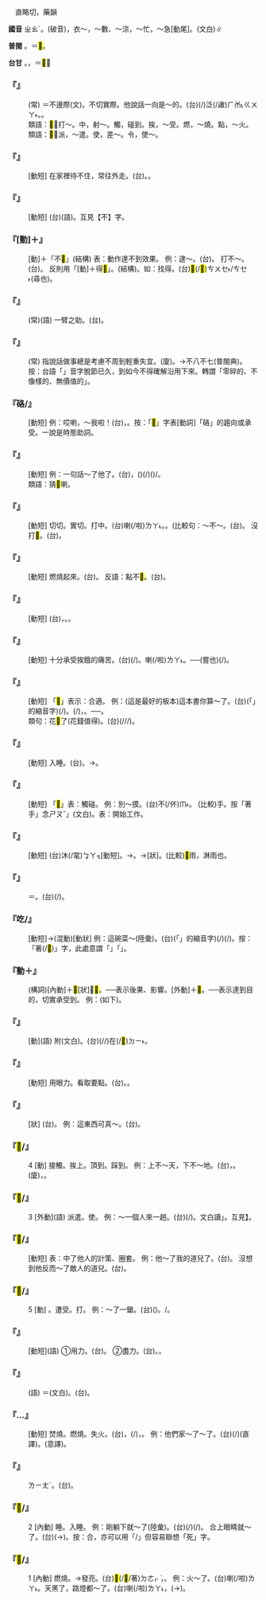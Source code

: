 
=={{ruby|<mark>&#xf9361;</mark>|ㄓㄠˊ}}==

　直略切，藥韻

'''國音''' <rt>ㄓㄠˊ</rt>。(破音){{ruby|(文)|ㄓㄨㄛˊ}}，衣～{{ruby|。|ㄓㄠ}}，～數、～涼，～忙，～急{{ruby|，|ㄓㄜ}}[動尾]。{{ruby|著|ㄓㄨˋ}}(文白)∥

'''普閩''' {{ruby|(文)|ㄉㄧㆦㆶ}}。{{ruby|(白)|ㄉㄧㄜㆷ ͘}}{{ruby|。|ㄉㄜㆷ ͘}}＝<mark>&#xffb55;</mark>。

'''台甘''' {{ruby|(文)|ㄉㄧㆦㆶ ͘}}。{{ruby|(語)|ㄉㄧㄜㆷ ͘}}{{ruby|。|ㄉㄜㆷ ͘}}，＝<mark>&#xffb55;</mark>∥

    

==='''『{{ruby|不|ㄅㄨˋ}}{{ruby|<mark>&#xf9361;</mark>|ㄓㄠˊ}}{{ruby|邊|ㄅㄧㄢ}}{{ruby|際|ㄐㄧˋ}}』'''===
: (常) ＝不{{ruby|<mark>&#xf9361;</mark>|ㄓㄨㄛˊ}}邊際(文)。不切實際。他說話一向是～的。(台){{ruby|伊|ㄧ}}{{ruby|講|ㄍㆲˋ}}{{ruby|→|ㄍㆲ}}{{ruby|<mark>&#xf9361;</mark>|ㄉㄧㄜㆷ ͘}}{{ruby|話|ㄨㆤ˫}}{{ruby|不|ㄅㄨㆵ}}{{ruby|時|ㄒㄧˊ}}{{ruby|<mark>&#xf9361;</mark>|ㄉㄧㄜㆷ}}(/{{ruby|都|ㄉㄜ˫}})泛(/譀)<rt>ㄏㆰ˪</rt>{{ruby|誇|ㄎㄨㄚ}}{{ruby|誇|ㄎㄨㄚ}}{{ruby|→|ㄍㄨㄚ˫}}<rt>ㄍㄨㄚ˫</rt>。{{ruby|無|ㆠㄜˊ}}{{ruby|譜|ㄆㆦˋ}}。
:類語：<mark>&#xf9361;</mark>，打～。中，射～。觸，碰到。挨，～受。燃，～燒。點，～火。
:
:類語：<mark>&#xf9361;</mark>：派，～遣。使，差～。令，使～。
:
    

==='''『{{ruby|不|ㄅㄨˋ}}{{ruby|<mark>&#xf9361;</mark>|ㄓㄠˊ}}{{ruby|家|ㄐㄧㄚ}}』'''===
: [動短] 在家裡待不住，常往外走。(台){{ruby|<mark>&#xffa45;</mark>|ㆠㆤ˫/ㆠㄨㆤ˫}}{{ruby|<mark>&#xf9361;</mark>|ㄉㄧㄠˊ}}{{ruby|家|ㄍㆤ}}。{{ruby|愛|ㄞ˪}}{{ruby|出|ㄘㄨㆵ}}{{ruby|去|·ㄎㄧ˪}}{{ruby|四|ㄒㄧ˪}}{{ruby|過|ㄍㄨㆤ˪/ㄍㆤ˪}}{{ruby|趖|ㄙㄜˊ}}。
    

==='''『{{ruby|不|ㄅㄨˋ}}{{ruby|<mark>&#xf9361;</mark>|ㄓㄠˊ}}{{ruby|力|ㄌㄧˋ}}』'''===
: [動短] (台){{ruby|無|ㆠㄜˊ}}{{ruby|盡|ㄐㄧㄣ˫}}{{ruby|力|ㄌㄧㆤㆶ ͘}}{{ruby|(文)|ㄌㄚㆵ ͘}}(語)。互見【不】字。
    

==='''『[動]＋{{ruby|不|ㄅㄨˋ}}{{ruby|<mark>&#xf9361;</mark>|ㄓㄠˊ}}』'''===
: [動]＋「不<mark>&#xf9361;</mark>」(結構) 表：動作達不到效果。 例：逮～。(台){{ruby|掠|ㄌㄧㄚㆷ ͘}}{{ruby|<mark>&#xffa45;</mark>|ㆠㆤ˫/ㆠㄨㆤ˫}}{{ruby|<mark>&#xf9361;</mark>|ㄉㄧㄜㆷ ͘}}。 打不～。(台){{ruby|撲|ㄆㄚㆷ}}{{ruby|<mark>&#xffa45;</mark>|ㆠㆤ˫/ㆠㄨㆤ˫}}{{ruby|<mark>&#xf9361;</mark>|ㄉㄧㄜㆷ ͘}}。 反則用「[動]＋得<mark>&#xf9361;</mark>」。(結構)。如：找得{{ruby|<mark>&#xf9361;</mark>|ㄓㄠˊ}}。(台)<mark>&#xf8e59;</mark>(/<mark>&#xffbf6;</mark>)<rt>ㄘㄨㆤ˫/ㄘㆤ˫</rt>(尋也){{ruby|會|ㄨㆤ˫/ㆤ˫}}{{ruby|<mark>&#xf9361;</mark>|ㄉㄧㄜㆷ}}。
    

==='''『{{ruby|<mark>&#xf9361;</mark>|ㄓㄠˊ}}{{ruby|一|ㄧˋ}}{{ruby|把|ㄅㄚˇ}}{{ruby|手|ㄕㄡˇ}}{{ruby|兒|ㄦ}}』'''===
: (常)(語) 一臂之助。(台){{ruby|相|ㄒㄧㄜ/ㄙㆩ}}{{ruby|<mark>&#xf91c0;</mark>|ㄉㄠ˪}}{{ruby|骹|ㄎㄚ}}{{ruby|手|ㄑㄧㄨˋ}}。
    

==='''『{{ruby|<mark>&#xf9361;</mark>|ㄓㄠˊ}}{{ruby|三|ㄙㄢ}}{{ruby|不|ㄅㄨˋ}}{{ruby|<mark>&#xf9361;</mark>|ㄓㄠˊ}}{{ruby|四|ㄙˋ}}』'''===
: (常) 指說話做事總是考慮不周到輕重失宜。(廈){{ruby|踏|ㄉㄚㆷ ͘}}{{ruby|七|ㄑㄧㆵ}}{{ruby|踏|ㄉㄚㆷ ͘}}{{ruby|八|ㄅㄨㆤㆷ/ㄅㆤㆷ}}。→不八不七(普閩典)。按：台語「{{ruby|不|ㄅㄨㆵ}}{{ruby|答|ㄉㄚㆴ}}{{ruby|不|ㄅㄨㆵ}}{{ruby|七|ㄑㄧㆵ}}」音字脫節已久，到如今不得確解沿用下來。轉謂「零碎的、不像樣的、無價值的」。
    

==='''『硌/{{ruby|挌|ㄍㄜˋ}}{{ruby|<mark>&#xf9361;</mark>|ㄓㄠˊ}}』'''===
: [動短] 例：哎喲，～我啦！(台){{ruby|<mark>&#xf9ae7;</mark>|ㄞ}}{{ruby|喲|ㄧㄜㆷ}}，{{ruby|砧|ㄉㄧㆰ}}{{ruby|<mark>&#xf9361;</mark>|ㄉㄧㄜㆷ ͘}}{{ruby|我|·ㆣㄨㄚˋ}}。按：「<mark>&#xf9361;</mark>」字表[動詞]「硌」的趨向或承受。一說是時態助詞。
    

==='''『{{ruby|說|ㄕㄨㄛ}}{{ruby|<mark>&#xf9361;</mark>|ㄓㄠˊ}}』'''===
: [動短] 例：一句話～了他了。(台){{ruby|一|ㄐㄧㆵ ͘}}{{ruby|句|ㄍㄨ˪}}{{ruby|話|ㄨㆤ˫}}，({{ruby|伊|ㄧ}}){{ruby|<mark>&#xf9361;</mark>|ㄉㄧㄜㆷ}}(/{{ruby|都|ㄉㄜ˫}})({{ruby|付|ㄏㆦ˫}}{{ruby|汝|ㄌㄧˋ}}){{ruby|約|ㄧㄜㆷ}}{{ruby|<mark>&#xf9361;</mark>|ㄉㄧㄜㆷ ͘}}/{{ruby|付|ㄏㆦ˫}}{{ruby|汝|ㄌㄧˋ}}{{ruby|指|ㄍㄧˋ/ㄐㄧˋ}}{{ruby|<mark>&#xf9361;</mark>|ㄉㄧㄜㆷ ͘}}。
:類語：猜<mark>&#xf9361;</mark>喇。
:
    

==='''『{{ruby|打|ㄉㄚˇ}}{{ruby|<mark>&#xf9361;</mark>|ㄓㄠˊ}}』'''===
: [動短] 切切。實切。打中。(台){{ruby|撲|ㄆㄚㆷ}}{{ruby|<mark>&#xf9361;</mark>|ㄉㄧㄜㆷ ͘}}喇(/啦)<rt>ㄌㄚ˪</rt>。{{ruby|確|ㄎㄚㆶ}}{{ruby|實|ㄒㄧㆵ ͘}}{{ruby|扑|ㄆㄚㆷ}}{{ruby|有|ㄨ˫}}{{ruby|<mark>&#xf9361;</mark>|ㄉㄧㄜㆷ ͘}}。(比較句：～不～。(台){{ruby|扑|ㄆㄚㆷ}}{{ruby|<mark>&#xffa45;</mark>|ㆠㆤ˫/ㆠㄨㆤ˫}}{{ruby|<mark>&#xf9361;</mark>|ㄉㄧㄜㆷ ͘}}。 沒打<mark>&#xf9361;</mark>。(台){{ruby|扑|ㄆㄚㆷ}}{{ruby|無|ㆠㄜˊ}}{{ruby|<mark>&#xf9361;</mark>|ㄉㄧㄜㆷ ͘}}。
:
    

==='''『{{ruby|點|ㄉㄧㄢˇ}}{{ruby|<mark>&#xf9361;</mark>|ㄓㄠˊ}}』'''===
: [動短] 燃燒起來。(台){{ruby|點|ㄉㄧㆰˋ}}{{ruby|<mark>&#xf9fdb;</mark>|ㄉㄜㆷ ͘}}。 反語：點不<mark>&#xf9361;</mark>。(台){{ruby|點|ㄉㄧㆰˋ}}{{ruby|<mark>&#xffa45;</mark>|ㆠㆤ˫/ㆠㄨㆤ˫}}{{ruby|<mark>&#xf9fdb;</mark>|ㄉㄜㆷ ͘}}。
    

==='''『{{ruby|猜|ㄘㄞ}}{{ruby|<mark>&#xf9361;</mark>|ㄓㄠˊ}}{{ruby|了|ㄌㄜ}}』'''===
: [動短] (台){{ruby|約|ㄧㄜㆷ}}{{ruby|<mark>&#xf9361;</mark>|ㄉㄧㄜㆷ ͘}}，{{ruby|約|ㄧㄜㆷ}}{{ruby|有|ㄨ˫}}{{ruby|<mark>&#xf9361;</mark>|ㄉㄧㄜㆷ ͘}}。{{ruby|猜|ㄘㄞ}}{{ruby|<mark>&#xf9361;</mark>|ㄉㄧㄜㆷ ͘}}。
    

==='''『{{ruby|餓|ㄜˋ}}{{ruby|<mark>&#xf9361;</mark>|ㄓㄠˊ}}{{ruby|了|ㄌㄜ}}』'''===
: [動短] 十分承受挨餓的痛苦。(台){{ruby|去|ㄎㄧ˪}}(/{{ruby|乞|ㄎㄧ˪}}){{ruby|餓|ㆣㄜ˫}}{{ruby|<mark>&#xf9361;</mark>|ㄉㄧㄜㆷ ͘}}。{{ruby|餓|ㆣㄜ˫}}{{ruby|肚|ㄉㆦˋ}}喇(/啦)<rt>ㄌㄚ˪</rt>。──{{ruby|試|ㄑㄧ˪}}(嘗也)(/{{ruby|<mark>&#xf8173;</mark>|ㄉㆰ}}){{ruby|<mark>&#xf9361;</mark>|ㄉㄧㄜㆷ ͘}}{{ruby|餓|ㆣㄜ˫}}{{ruby|肚|ㄉㆦˋ}}{{ruby|丌|ㆤ}}{{ruby|滋|ㄗㄨ}}{{ruby|味|ㆠㄧ˫}}。
    

==='''『{{ruby|買|ㄇㄞˇ}}{{ruby|<mark>&#xf9361;</mark>|ㄓㄠˊ}}{{ruby|了|ㄌㄜ}}』'''===
: [動短] 「<mark>&#xf9361;</mark>」表示：合適。 例：(這是最好的板本)這本書你算～了。(台){{ruby|<mark>&#xffb50;</mark>|ㄐㄧㆵ}}(「{{ruby|此|ㄐㄧˋ}}{{ruby|一|ㄐㄧㆵ ͘}}」的縮音字)(/{{ruby|此|ㄐㄧㆵ}}){{ruby|本|ㄅㄨㄣˋ}}{{ruby|冊|ㄘㆤㆷ}}{{ruby|汝|ㄌㄧˋ}}{{ruby|買|ㆠㄨㆤˋ/ㆠㆤˋ}}{{ruby|去|ㄎㄧ˪}}{{ruby|真|ㄐㄧㄣ}}{{ruby|<mark>&#xf9361;</mark>|ㄉㄧㄜㆷ ͘}}。{{ruby|買|ㆠㄨㆤˋ/ㆠㆤˋ}}{{ruby|了|ㄌㄧㄠˋ}}(/{{ruby|有|ㄨ˫}}){{ruby|<mark>&#xf9361;</mark>|ㄉㄧㄜㆷ ͘}}{{ruby|貨|ㄏㄨㆤ˪/ㄏㆤ˪}}，{{ruby|買|ㆠㄨㆤˋ/ㆠㆤˋ}}{{ruby|<mark>&#xf9361;</mark>|ㄉㄧㄜㆷ ͘}}{{ruby|好|ㄏㄜˋ}}{{ruby|貨|ㄏㄨㆤ˪/ㄏㆤ˪}}。──{{ruby|<mark>&#xffa55;</mark>|ㆣㄠˊ}}{{ruby|買|ㆠㄨㆤˋ/ㆠㆤˋ}}。
:類句：花<mark>&#xf9361;</mark>了(花錢值得)。(台){{ruby|用|ㄧㄥ˫/ㄧㆲ˫}}{{ruby|了|ㄌㄧㄠˋ}}{{ruby|有|ㄨ˫}}{{ruby|布|ㄅㆦ˪}}{{ruby|目|ㆠㄚㆶ ͘}}(/{{ruby|有|ㄨ˫}}{{ruby|效|ㄏㄠ˫}}/{{ruby|有|ㄨ˫}}{{ruby|目|ㆠㆦㆶ ͘}}{{ruby|的|ㄉㄧㆤㆶ ͘}}/{{ruby|有|ㄨ˫}}{{ruby|價|ㄍㆤ˪}}{{ruby|值|ㄉㄚㆷ ͘}})。
:
    

==='''『{{ruby|睡|ㄕㄨㄟˋ}}{{ruby|<mark>&#xf9361;</mark>|ㄓㄠˊ}}{{ruby|了|ㄌㄜ}}』'''===
: [動短] 入睡。(台){{ruby|睏|ㄎㄨㄣ˪}}{{ruby|去|ㄎㄧ˪}}。→{{ruby|落|ㄌㄜㆷ ͘}}{{ruby|眠|ㆠㄧㄣˊ}}。
    

==='''『{{ruby|<mark>&#xf9361;</mark>|ㄓㄠˊ}}{{ruby|手|ㄕㄡˇ}}』'''===
: [動短] 「<mark>&#xf9361;</mark>」表：觸碰。 例：別～摸。(台)不(/伓)<rt>ㆬ˫</rt>{{ruby|通|ㄊㄤ}}{{ruby|用|ㄧㄥ˫/ㄧㆲ˫}}{{ruby|手|ㄑㄧㄨˋ}}{{ruby|去|ㄎㄧ˪}}{{ruby|摸|ㆠㆲ}}。 (比較){{ruby|下|ㄒㄧㄚˋ}}手。按「著手」念{{ruby|「|ㄓㄨㄛˊ}}<rt>ㄕㄡˇ</rt>」(文白)。表：開始工作。
    

==='''『{{ruby|<mark>&#xf9361;</mark>|ㄓㄠˊ}}{{ruby|水|ㄕㄨㄟˇ}}』'''===
: [動短] (台)沐(/毣)<rt>ㆠㄚㆶ</rt>{{ruby|<mark>&#xf9361;</mark>|ㄉㄧㄜㆷ ͘}}{{ruby|水|ㄗㄨㄧˋ}}[動短]。→{{ruby|有|ㄨ˫}}{{ruby|水|ㄗㄨㄧˋ}}{{ruby|氣|ㄎㄧ˪}}。→{{ruby|濕|ㄒㄧㆴ}}{{ruby|濕|ㄒㄧㆴ}}[狀]。(比較)<mark>&#xf9361;</mark>雨，淋雨也。
    

==='''『{{ruby|<mark>&#xf9361;</mark>|ㄓㄠˊ}}{{ruby|急|ㄐㄧˊ}}』'''===
:  ＝{{ruby|<mark>&#xf9361;</mark>|ㄓㄠ}}{{ruby|急|ㄐㄧˊ}}。(台){{ruby|<mark>&#xf9361;</mark>|ㄉㄧㄜㆷ ͘}}{{ruby|急|ㄍㄧㆴ}}(/{{ruby|吉|ㄍㄧㆵ}})。
    

==='''『{{ruby|<mark>&#xf9361;</mark>|ㄓㄠˊ}}吃/{{ruby|喫|ㄔ}}』'''===
: [動短]→(混動)[動狀]  例：這碗菜～(陸彙)。(台){{ruby|<mark>&#xffb50;</mark>|ㄐㄧㆵ}}(「{{ruby|此|ㄐㄧˋ}}{{ruby|一|ㄐㄧㆵ ͘}}」的縮音字)(/{{ruby|此|ㄐㄧㆵ}}){{ruby|碗|ㄨㆩˋ}}{{ruby|菜|ㄘㄞ˪}}{{ruby|好|ㄏㄜˋ}}{{ruby|食|ㄐㄧㄚㆷ ͘}}(/{{ruby|合|ㄏㄚㆷ ͘}}{{ruby|嘴|ㄘㄨㄧ˪}})。按：「著(/<mark>&#xf9361;</mark>)」字，此處意謂「{{ruby|堪|ㄎㆰ}}」「{{ruby|值|ㄉㄚㆵ ͘}}{{ruby|得|ㄉㄧㆤㆶ/ㄉㄧㆵ}}」。
    

==='''『動＋{{ruby|<mark>&#xf9361;</mark>|ㄓㄠˊ}}』'''===
: (構詞)[內動]＋<mark>&#xf9361;</mark>[狀]＋<mark>&#xf9361;</mark>。──表示後果、影響。[外動]＋<mark>&#xf9361;</mark>。──表示達到目的，切實承受到。 例：(如下)。
    

==='''『{{ruby|附|ㄈㄨˋ}}{{ruby|<mark>&#xf9361;</mark>|ㄓㄠˊ}}』'''===
: [動](語) 附{{ruby|著|ㄓㄨㄛˊ}}(文白)。(台){{ruby|細|ㄙㄨㆤ˪/ㄙㆤ˪}}{{ruby|項|ㄏㄤ˫}}{{ruby|物|ㄇㄧㆷ ͘/ㄇㆭㆷ ͘}}{{ruby|黏|ㄌㄧㆰˊ}}(/{{ruby|夾|ㆣㄧㄚㆴ}}/{{ruby|著|ㄉㄧㄠˊ}})在(/<mark>&#xf9853;</mark>)<rt>ㄉㄧ˫</rt>{{ruby|大|ㄉㄨㄚ˫}}{{ruby|項|ㄏㄤ˫}}{{ruby|丌|ㆤ}}{{ruby|物|ㆠㄨㆵ ͘}}{{ruby|體|ㄊㆤˋ}}{{ruby|上|ㄒㄧㆲ˫}}。
    

==='''『{{ruby|<mark>&#xf9361;</mark>|ㄓㄠˊ}}{{ruby|眼|ㄧㄢˇ}}』'''===
: [動短] 用眼力。看取要點。(台){{ruby|注|ㄗㄨ˪}}{{ruby|意|ㄧ˪}}{{ruby|看|ㄎㄨㆩ˪}}。{{ruby|端|ㄉㄨㄢ}}{{ruby|詳|ㄒㄧㆲˊ}}。
    

==='''『{{ruby|<mark>&#xf9361;</mark>|ㄓㄠˊ}}{{ruby|用|ㄩㄥˋ}}』'''===
: [狀] (台){{ruby|有|ㄨ˫}}{{ruby|合|ㄏㄚㆷ ͘}}{{ruby|用|ㄧㄥ˫/ㄧㆲ˫}}。 例：這東西可真～。(台){{ruby|<mark>&#xffacb;</mark>|ㄗㆤ}}{{ruby|物|ㄇㆭㆷ ͘/ㄇㄧㆷ ͘}}{{ruby|件|ㄍㄧㆩ˫}}{{ruby|真|ㄐㄧㄣ}}{{ruby|合|ㄏㄚㆷ ͘}}{{ruby|用|ㄧㄥ˫/ㄧㆲ˫}}。
    

==='''『<mark>&#xf9361;</mark>/{{ruby|著|ㄓㄠˊ}}』'''===
:4  [動] 接觸。挨上。頂到。踩到。 例：上不～天，下不～地。(台){{ruby|頂|ㄉㄧㄥˋ}}{{ruby|面|ㆠㄧㄣ˫}}{{ruby|拄|ㄉㄨˋ}}{{ruby|<mark>&#xffa45;</mark>|ㆠㆤ˫/ㆠㄨㆤ˫}}{{ruby|<mark>&#xf9361;</mark>|ㄉㄧㄜㆷ ͘}}{{ruby|天|ㄊㆪ}}，{{ruby|下|ㆤ˫}}{{ruby|面|ㆠㄧㄣ˫}}{{ruby|磕|ㄎㄚㆴ ͘}}{{ruby|<mark>&#xffa45;</mark>|ㆠㆤ˫/ㆠㄨㆤ˫}}{{ruby|<mark>&#xf9361;</mark>|ㄉㄧㄜㆷ ͘}}{{ruby|地|ㄉㄨㆤ˫/ㄉㆤ˫}}。(廈){{ruby|頂|ㄉㄧㄥˋ}}{{ruby|<mark>&#xffa45;</mark>|ㆠㆤ˫/ㆠㄨㆤ˫}}{{ruby|<mark>&#xf9361;</mark>|ㄉㄧㄜㆷ ͘}}{{ruby|天|ㄊㆪ}}，{{ruby|下|ㆤ˫}}{{ruby|<mark>&#xffa45;</mark>|ㆠㆤ˫/ㆠㄨㆤ˫}}{{ruby|<mark>&#xf9361;</mark>|ㄉㄧㄜㆷ ͘}}{{ruby|地|ㄉㄨㆤ˫/ㄉㆤ˫}}。
    

==='''『<mark>&#xf9361;</mark>/{{ruby|著|ㄓㄠˊ}}』'''===
:3  [外動](語) 派遣。使。 例：～一個人來一趟。(台){{ruby|叫|ㄍㄧㄜ˪}}(/{{ruby|派|ㄆㄞ˪}}){{ruby|人|ㄌㄤˊ}}{{ruby|來|ㄌㄞˊ}}{{ruby|一|ㄐㄧㆵ ͘}}{{ruby|下|·ㆤ˫}}。文白讀{{ruby|「|ㄓㄨㄛˊ}}」。互見{{ruby|【|ㄓㄨㄛˊ}}】。
    

==='''『<mark>&#xf9361;</mark>/{{ruby|著|ㄓㄠˊ}}{{ruby|道|ㄉㄠˋ}}』'''===
: [動短] 表：中了他人的計策、圈套。 例：他～了我的道兒了。(台){{ruby|伊|ㄧ}}{{ruby|中|ㄉㄧㆲ˪}}{{ruby|<mark>&#xf9361;</mark>|ㄉㄧㄜㆷ ͘}}{{ruby|我|ㆣㄨㄚˋ}}{{ruby|丌|ㆤ}}{{ruby|計|ㄍㆤ˪}}。 沒想到他反而～了敵人的道兒。(台){{ruby|無|ㆠㄜˊ}}{{ruby|料|ㄌㄧㄠ˫}}{{ruby|輪|ㄌㄨㄣˊ}}{{ruby|<mark>&#xf9361;</mark>|ㄉㄧㄜㆷ ͘}}{{ruby|伊|ㄧ}}{{ruby|顛|ㄉㄧㄢ}}{{ruby|倒|ㄉㄜ˪}}{{ruby|去|ㄎㄧ˪}}{{ruby|中|ㄉㄧㆲ˪}}{{ruby|<mark>&#xf9361;</mark>|ㄉㄧㄜㆷ ͘}}{{ruby|敵|ㄉㄧㆤㆶ ͘}}{{ruby|人|ㆢㄧㄣˊ/ㄌㄧㄣˊ}}{{ruby|丌|ㆤ}}{{ruby|計|ㄍㆤ˪}}。
    

==='''『<mark>&#xf9361;</mark>/{{ruby|著|ㄓㄠˊ}}』'''===
:5  [動] {{ruby|挨|ㄞˊ}}。遭受。打{{ruby|<mark>&#xf9361;</mark>|ㄓㄠˊ}}。 例：～了一鎗。(台)({{ruby|被|ㄅㄧ˫}}{{ruby|射|ㄒㄧㄚ˫}}){{ruby|<mark>&#xf9361;</mark>|ㄉㄧㄜㆷ ͘}}{{ruby|<mark>&#xf9361;</mark>|ㄉㄧㄜㆷ ͘}}{{ruby|一|ㄐㄧㆵ ͘}}{{ruby|銃|ㄑㄧㄥ˪}}。/{{ruby|中|ㄉㄧㆲ˪}}{{ruby|<mark>&#xf9361;</mark>|ㄉㄧㄜㆷ ͘}}{{ruby|一|ㄐㄧㆵ ͘}}{{ruby|銃|ㄑㄧㄥ˪}}。
    

==='''『{{ruby|<mark>&#xf9361;</mark>|ㄓㄠˊ}}{{ruby|力|ㄌㄧˋ}}』'''===
: [動短](語) ①用力。(台){{ruby|出|ㄘㄨㆵ}}{{ruby|力|ㄌㄚㆵ ͘}}。 ②盡力。(台){{ruby|出|ㄘㄨㆵ}}{{ruby|力|ㄌㄚㆵ ͘}}。{{ruby|盡|ㄐㄧㄣ˫}}{{ruby|力|ㄌㄧㆤㆶ ͘}}。
    

==='''『{{ruby|<mark>&#xf9361;</mark>|ㄓㄠˊ}}{{ruby|落|·ㄌㄠ}}』'''===
: (語) ＝{{ruby|<mark>&#xf9361;</mark>|ㄓㄠˊ}}{{ruby|落|·ㄌㄨㄛˋ}}(文白)。(台){{ruby|<mark>&#xf9361;</mark>|ㄉㄧㆦㆶ ͘}}{{ruby|落|ㄌㆦㆶ ͘}}。
    

==='''『{{ruby|<mark>&#xf9361;</mark>|ㄓㄠˊ}}…{{ruby|火|ㄏㄨㄛˇ}}』'''===
: [動短] 焚燒。燃燒。失火。(台){{ruby|引|ㄧㄣˋ}}{{ruby|<mark>&#xf9361;</mark>|ㄉㄧㄜㆷ ͘}}{{ruby|火|ㄏㆤˋ/ㄏㄜˋ}}，{{ruby|<mark>&#xf9361;</mark>|ㄉㄧㄜㆷ ͘}}(/{{ruby|<mark>&#xf9fdb;</mark>|ㄉㄜㆷ ͘}}){{ruby|火|ㄏㄜˋ/ㄏㄨㆤˋ/ㄏㆤˋ}}{{ruby|燒|ㄒㄧㄜ}}，{{ruby|<mark>&#xf9fdb;</mark>|ㄉㄜㆷ ͘}}{{ruby|火|ㄏㄜˋ/ㄏㄨㆤˋ/ㄏㆤˋ}}。 例：他們家～了～了。(台){{ruby|<mark>&#xffad9;</mark>|ㄧㄣ}}{{ruby|兜|ㄉㄠ}}{{ruby|<mark>&#xf9361;</mark>|ㄉㄧㄜㆷ ͘}}(/{{ruby|<mark>&#xf9fdb;</mark>|ㄉㄜㆷ ͘}}){{ruby|火|ㄏㄨㆤˋ/ㄏㆤˋ/ㄏㄜˋ}}{{ruby|燒|ㄒㄧㄜ}}(直譯)。{{ruby|<mark>&#xffad9;</mark>|ㄧㄣ}}{{ruby|兜|ㄉㄠ}}{{ruby|火|ㄏㄨㆤˋ/ㄏㆤˋ/ㄏㄜˋ}}{{ruby|燒|ㄒㄧㄜ}}{{ruby|厝|ㄘㄨ˪}}(意譯)。
    

==='''『{{ruby|<mark>&#xf9361;</mark>|ㄓㄠˊ}}{{ruby|涼|ㄌㄧㄤˊ}}』'''===
:  {{ruby|＝|ㄓㄠ}}<rt>ㄌㄧㄤˊ</rt>。(台){{ruby|冷|ㄌㄧㄥˋ}}{{ruby|<mark>&#xf9361;</mark>|ㄉㄧㄜㆷ ͘}}。
    

==='''『<mark>&#xf9361;</mark>/{{ruby|著|ㄓㄠˊ}}』'''===
:2  [內動] 睡{{ruby|<mark>&#xf9361;</mark>|ㄓㄠˊ}}。入睡。 例：剛躺下就～了(陸彙)。(台){{ruby|抵|ㄉㄨˋ}}{{ruby|即|ㄐㄧㄚㆷ}}{{ruby|倒|ㄉㄜˋ}}(/{{ruby|<mark>&#xf97d4;</mark>|ㄊㆤ}}){{ruby|落|ㄌㄜㆷ ͘}}{{ruby|去|ㄎㄧ˪}}{{ruby|著|ㄉㄧㄜㆷ}}(/{{ruby|都|ㄉㄜ˫}}){{ruby|睏|ㄎㄨㄣ˪}}{{ruby|去|ㄎㄧ˪}}。 合上眼睛就～了。(台){{ruby|目|ㆠㄚㆶ ͘}}{{ruby|珠|ㄗㄨ}}(→{{ruby|睭|ㄐㄧㄨ}}){{ruby|合|ㄏㄚㆴ ͘}}{{ruby|起|ㄌㄞ}}{{ruby|來|·ㄌㄞˊ}}{{ruby|隨|ㄙㄨㄧˊ}}{{ruby|睏|ㄎㄨㄣ˪}}{{ruby|去|ㄎㄧ˪}}。按：合，亦可以用「{{ruby|瞌|ㄎㆤㆷ}}/{{ruby|<mark>&#xf9af6;</mark>|ㄎㄨㆤㆷ}}」但容易聯想「死」字。
    

==='''『<mark>&#xf9361;</mark>/{{ruby|著|ㄓㄠˊ}}』'''===
:1  [內動] 燃燒。→發亮。(台)<mark>&#xffb55;</mark>(/<mark>&#xf9361;</mark>/著)<rt>ㄉㄜㆷ ͘</rt>{{ruby|起|·ㄎㄧˋ}}{{ruby|來|·ㄌㄞˊ}}，{{ruby|光|ㄍㆭ}}{{ruby|起|·ㄎㄧˋ}}{{ruby|來|·ㄌㄞˊ}}。 例：火～了。(台){{ruby|火|ㄏㄜˋ/ㄏㄨㆤˋ/ㄏㆤˋ}}{{ruby|<mark>&#xffb55;</mark>|ㄉㄜㆷ ͘}}喇(/啦)<rt>ㄌㄚ˪</rt>。天黑了，路燈都～了。(台){{ruby|天|ㄊㆪ}}{{ruby|暗|ㆰ˪}}喇(/啦)<rt>ㄌㄚ˪</rt>，{{ruby|路|ㄌㆦ˫}}{{ruby|燈|ㄉㄧㄥ}}{{ruby|攏|ㄌㆲˋ}}{{ruby|<mark>&#xffb55;</mark>|ㄉㄜㆷ ͘}}(→{{ruby|光|ㄍㆭ}}){{ruby|起|·ㄎㄧˋ}}{{ruby|來|·ㄌㄞˊ}}。
    
